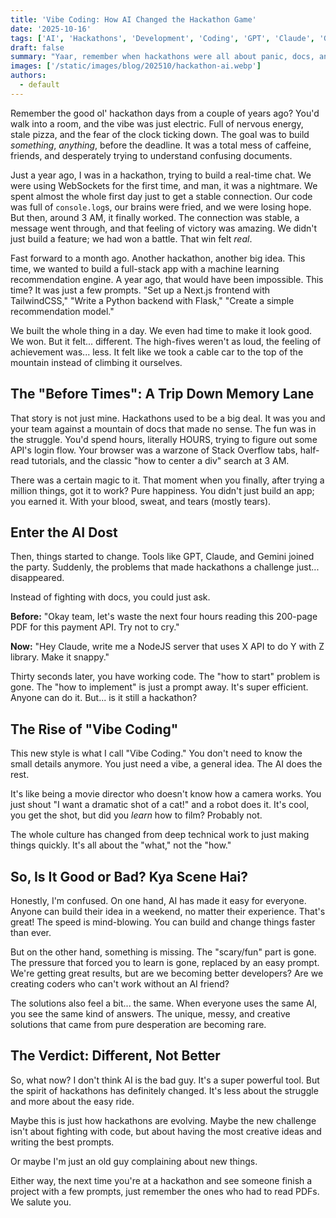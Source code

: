 ```yaml
---
title: 'Vibe Coding: How AI Changed the Hackathon Game'
date: '2025-10-16'
tags: ['AI', 'Hackathons', 'Development', 'Coding', 'GPT', 'Claude', 'Gemini']
draft: false
summary: "Yaar, remember when hackathons were all about panic, docs, and Stack Overflow? Now it's just 'Claude, build me this.' Let's talk about how AI changed the whole scene."
images: ['/static/images/blog/202510/hackathon-ai.webp']
authors:
  - default
---
```


Remember the good ol' hackathon days from a couple of years ago? You'd walk into a room, and the vibe was just electric. Full of nervous energy, stale pizza, and the fear of the clock ticking down. The goal was to build *something*, *anything*, before the deadline. It was a total mess of caffeine, friends, and desperately trying to understand confusing documents.

Just a year ago, I was in a hackathon, trying to build a real-time chat. We were using WebSockets for the first time, and man, it was a nightmare. We spent almost the whole first day just to get a stable connection. Our code was full of `console.log`s, our brains were fried, and we were losing hope. But then, around 3 AM, it finally worked. The connection was stable, a message went through, and that feeling of victory was amazing. We didn't just build a feature; we had won a battle. That win felt *real*.

Fast forward to a month ago. Another hackathon, another big idea. This time, we wanted to build a full-stack app with a machine learning recommendation engine. A year ago, that would have been impossible. This time? It was just a few prompts. "Set up a Next.js frontend with TailwindCSS," "Write a Python backend with Flask," "Create a simple recommendation model."

We built the whole thing in a day. We even had time to make it look good. We won. But it felt... different. The high-fives weren't as loud, the feeling of achievement was... less. It felt like we took a cable car to the top of the mountain instead of climbing it ourselves.

## The "Before Times": A Trip Down Memory Lane

That story is not just mine. Hackathons used to be a big deal. It was you and your team against a mountain of docs that made no sense. The fun was in the struggle. You'd spend hours, literally HOURS, trying to figure out some API's login flow. Your browser was a warzone of Stack Overflow tabs, half-read tutorials, and the classic "how to center a div" search at 3 AM.

There was a certain magic to it. That moment when you finally, after trying a million things, got it to work? Pure happiness. You didn't just build an app; you earned it. With your blood, sweat, and tears (mostly tears).

## Enter the AI Dost

Then, things started to change. Tools like GPT, Claude, and Gemini joined the party. Suddenly, the problems that made hackathons a challenge just... disappeared.

Instead of fighting with docs, you could just ask.

**Before:** "Okay team, let's waste the next four hours reading this 200-page PDF for this payment API. Try not to cry."

**Now:** "Hey Claude, write me a NodeJS server that uses X API to do Y with Z library. Make it snappy."

Thirty seconds later, you have working code. The "how to start" problem is gone. The "how to implement" is just a prompt away. It's super efficient. Anyone can do it. But... is it still a hackathon?

## The Rise of "Vibe Coding"

This new style is what I call "Vibe Coding." You don't need to know the small details anymore. You just need a vibe, a general idea. The AI does the rest.

It's like being a movie director who doesn't know how a camera works. You just shout "I want a dramatic shot of a cat!" and a robot does it. It's cool, you get the shot, but did you *learn* how to film? Probably not.

The whole culture has changed from deep technical work to just making things quickly. It's all about the "what," not the "how."

## So, Is It Good or Bad? Kya Scene Hai?

Honestly, I'm confused. On one hand, AI has made it easy for everyone. Anyone can build their idea in a weekend, no matter their experience. That's great! The speed is mind-blowing. You can build and change things faster than ever.

But on the other hand, something is missing. The "scary/fun" part is gone. The pressure that forced you to learn is gone, replaced by an easy prompt. We're getting great results, but are we becoming better developers? Are we creating coders who can't work without an AI friend?

The solutions also feel a bit... the same. When everyone uses the same AI, you see the same kind of answers. The unique, messy, and creative solutions that came from pure desperation are becoming rare.

## The Verdict: Different, Not Better

So, what now? I don't think AI is the bad guy. It's a super powerful tool. But the spirit of hackathons has definitely changed. It's less about the struggle and more about the easy ride.

Maybe this is just how hackathons are evolving. Maybe the new challenge isn't about fighting with code, but about having the most creative ideas and writing the best prompts.

Or maybe I'm just an old guy complaining about new things.

Either way, the next time you're at a hackathon and see someone finish a project with a few prompts, just remember the ones who had to read PDFs. We salute you.
